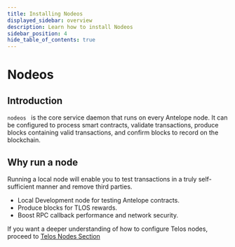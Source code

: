 ```yaml
---
title: Installing Nodeos
displayed_sidebar: overview
description: Learn how to install Nodeos
sidebar_position: 4
hide_table_of_contents: true
---
```


# Nodeos

## Introduction

```nodeos ``` is the core service daemon that runs on every Antelope node. It can be configured to process smart contracts, validate transactions, produce blocks containing valid transactions, and confirm blocks to record on the blockchain.

## Why run a node 
Running a local node will enable you to test transactions in a truly self-sufficient manner and remove third parties. 

- Local Development node for testing Antelope contracts.
- Produce blocks for TLOS rewards. 
- Boost RPC callback performance and network security. 


If you want a deeper understanding of how to configure Telos nodes, proceed to [Telos Nodes Section](/nodes/)
